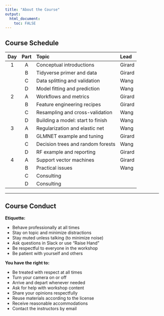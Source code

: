 ```yaml
---
title: "About the Course"
output: 
  html_document:
    toc: FALSE
---
```


## Course Schedule

| Day | Part | Topic                             | Lead   |
| :-: | :--: | :-------------------------------- | :----- |
| 1   | A    | Conceptual introductions          | Girard |
|     | B    | Tidyverse primer and data         | Girard |
|     | C    | Data splitting and validation     | Wang   |
|     | D    | Model fitting and prediction      | Wang   |
| 2   | A    | Workflows and metrics             | Girard |
|     | B    | Feature engineering recipes       | Girard |
|     | C    | Resampling and cross-validation   | Wang   |
|     | D    | Building a model: start to finish | Wang   |
| 3   | A    | Regularization and elastic net    | Wang   |
|     | B    | GLMNET example and tuning         | Girard |
|     | C    | Decision trees and random forests | Wang   |
|     | D    | RF example and reporting          | Girard |
| 4   | A    | Support vector machines           | Girard |
|     | B    | Practical issues                  | Wang   |
|     | C    | Consulting                        |        |
|     | D    | Consulting                        |        |


---

## Course Conduct

**Etiquette:**

- Behave professionally at all times
- Stay on topic and minimize distractions
- Stay muted unless talking (to minimize noise)
- Ask questions in Slack or use "Raise Hand"
- Be respectful to everyone in the workshop
- Be patient with yourself and others

**You have the right to:**

- Be treated with respect at all times
- Turn your camera on or off
- Arrive and depart whenever needed
- Ask for help with workshop content
- Share your opinions respectfully
- Reuse materials according to the license
- Receive reasonable accommodations
- Contact the instructors by email
